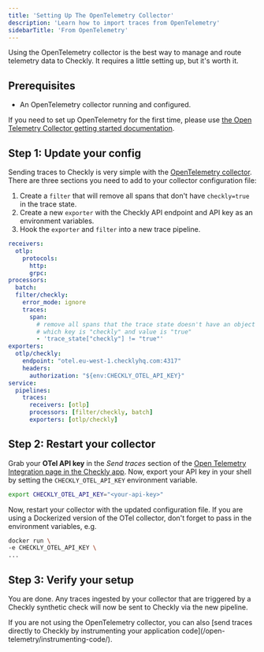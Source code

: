 ```yaml
---
title: 'Setting Up The OpenTelemetry Collector'
description: 'Learn how to import traces from OpenTelemetry'
sidebarTitle: 'From OpenTelemetry'
---
```



Using the OpenTelemetry collector is the best way to manage and route telemetry data to Checkly. It requires
a little setting up, but it's worth it.

## Prerequisites

* An OpenTelemetry collector running and configured.

If you need to set up OpenTelemetry for the first time, please use [the Open Telemetry Collector getting started documentation](https://opentelemetry.io/docs/collector/installation/).


## Step 1: Update your config

Sending traces to Checkly is very simple with the [OpenTelemetry collector](/learn/opentelemetry/what-is-the-otel-collector/). There are three sections you need to add
to your collector configuration file:

1. Create a `filter` that will remove all spans that don't have `checkly=true` in the trace state.
2. Create a new `exporter` with the Checkly API endpoint and API key as an environment variables.
3. Hook the `exporter` and `filter` into a new trace pipeline.

```yaml YAML
receivers:
  otlp:
    protocols:
      http:
      grpc:
processors:
  batch:
  filter/checkly:
    error_mode: ignore
    traces:
      span:
        # remove all spans that the trace state doesn't have an object
        # which key is "checkly" and value is "true"
        - 'trace_state["checkly"] != "true"'
exporters:
  otlp/checkly:
    endpoint: "otel.eu-west-1.checklyhq.com:4317"
    headers:
      authorization: "${env:CHECKLY_OTEL_API_KEY}"
service:
  pipelines:
    traces:
      receivers: [otlp]
      processors: [filter/checkly, batch]
      exporters: [otlp/checkly]
```
## Step 2: Restart your collector

Grab your **OTel API key** in the *Send traces* section of the [Open Telemetry Integration page in the Checkly app](https://app.checklyhq.com/settings/account/open-telemetry).
Now, export your API key in your shell by setting the `CHECKLY_OTEL_API_KEY` environment variable.

```bash Terminal
export CHECKLY_OTEL_API_KEY="<your-api-key>"
```

Now, restart your collector with the updated configuration file. If you are using a Dockerized version of the OTel collector,
don't forget to pass in the environment variables, e.g.

```bash Terminal
docker run \
-e CHECKLY_OTEL_API_KEY \
...
```

## Step 3: Verify your setup

You are done. Any traces ingested by your collector that are triggered by a Checkly synthetic check will now be sent to Checkly via the new pipeline.


<Note>
If you are not using the OpenTelemetry collector, you can also [send traces directly to Checkly by instrumenting your application code](/open-telemetry/instrumenting-code/).
</Note>

